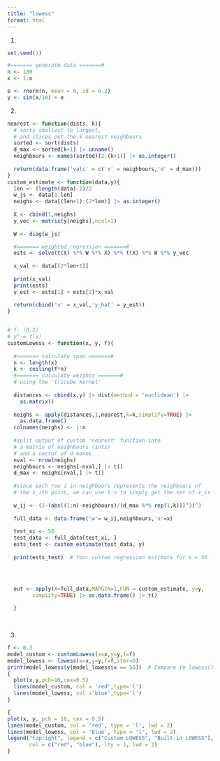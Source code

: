 ```yaml
---
title: "lowess"
format: html
---
```


1.  

```r
set.seed(1)

#======= generate data =======#
n <- 100
x <- 1:n

e <- rnorm(n, mean = 0, sd = 0.2)
y <- sin(x/10) + e
```

2.  

```r

nearest <- function(dists, k){
  # sorts smallest to largest, 
  # and slices out the k nearest neighbours
  sorted <- sort(dists)
  d_max <- sorted[k+1] |> unname()
  neighbours <- names(sorted)[2:(k+1)] |> as.integer()
  
  return(data.frame('vals' = c('x' = neighbours,'d' = d_max)))
}
custom_estimate <- function(data,y){
  len <- (length(data)-1)/2
  w_js <- data[1:len]
  neighs <- data[(len+1):(2*len)] |> as.integer()
  
  X <- cbind(1,neighs)
  y_vec <- matrix(y[neighs],ncol=1)
  
  W <- diag(w_js)

  #======= weighted regression =======#
  ests <- solve(t(X) %*% W %*% X) %*% t(X) %*% W %*% y_vec
  
  x_val <- data[(2*len+1)]
  
  print(x_val)
  print(ests)
  y_est <- ests[1] + ests[2]*x_val
  
  return(cbind('x' = x_val,'y_hat' = y_est))
}


# f: (0,1)
# y^ = f(x)
customLowess <- function(x, y, f){
  
  #======= calculate span =======#
  n <- length(x)
  k <- ceiling(f*n)
  #======= calculate weights =======#
  # using the 'tricube kernel'
  
  distances <- cbind(x,y) |> dist(method = 'euclidean') |>
    as.matrix()
  
  neighs <- apply(distances,1,nearest,k=k,simplify=TRUE) |>
    as.data.frame()
  colnames(neighs) <- 1:n
  
  #split output of custom 'nearest' function into 
  # a matrix of neighbours (ints)
  # and a vector of d_maxes
  nval <- nrow(neighs)
  neighbours <- neighs[-nval,] |> t()
  d_max <- neighs[nval,] |> t()
  
  #since each row i in neighbours represents the neighbours of 
  # the x_ith point, we can use 1:n to simply get the set of x_is
  
  w_ij <- (1-(abs((1:n)-neighbours)/(d_max %*% rep(1,k)))^3)^3
  
  full_data <- data.frame('w'= w_ij,neighbours,'x'=x)
  
  test_xi <- 50
  test_data <- full_data[test_xi, ]
  ests_test <- custom_estimate(test_data, y)
  
  print(ests_test)  # Your custom regression estimate for x = 50

  

  
  out <- apply(X=full_data,MARGIN=1,FUN = custom_estimate, y=y, 
        simplify=TRUE) |> as.data.frame() |> t()

  }
```

\

3.  

```r
f <- 0.3
model_custom <- customLowess(x=x,y=y,f=f)
model_lowess <- lowess(x=x,y=y,f=f,iter=0)
print(model_lowess$y[model_lowess$x == 50])  # Compare to lowess()
{
  plot(x,y,pch=16,cex=0.5)
  lines(model_custom, col = 'red',type='l')
  lines(model_lowess, col ='blue',type='l')
}
```

```r
{
plot(x, y, pch = 16, cex = 0.5)
lines(model_custom, col = 'red', type = 'l', lwd = 2)
lines(model_lowess, col = 'blue', type = 'l', lwd = 2)
legend("topright", legend = c("Custom LOWESS", "Built-in LOWESS"),
       col = c("red", "blue"), lty = 1, lwd = 2)
}
```

